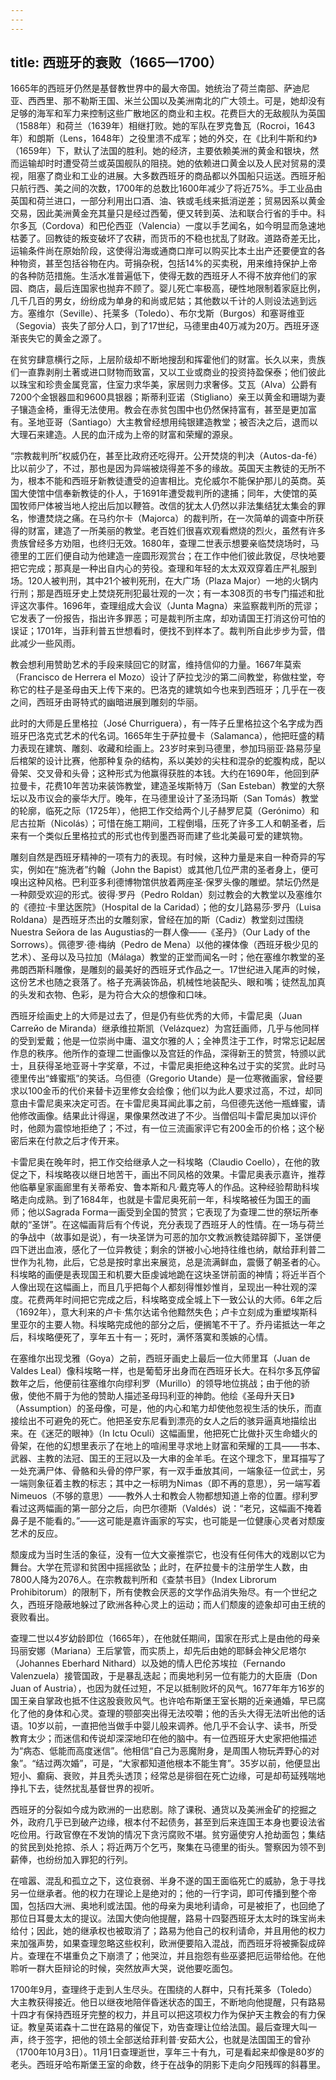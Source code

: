 ```yaml
---
---
---
```

title: 西班牙的衰败（1665—1700）
---




1665年的西班牙仍然是基督教世界中的最大帝国。她统治了荷兰南部、萨迪尼亚、西西里、那不勒斯王国、米兰公国以及美洲南北的广大领土。可是，她却没有足够的海军和军力来控制这些广散地区的商业和主权。花费巨大的无敌舰队为英国（1588年）和荷兰（1639年）相继打败。她的军队在罗克鲁瓦（Rocroi，1643年）和朗斯（Lens，1648年）之役里溃不成军；她的外交，在《比利牛斯和约》（1659年）下，默认了法国的胜利。她的经济，主要依赖美洲的黄金和银块，然而运输却时时遭受荷兰或英国舰队的阻挠。她的依赖进口黄金以及人民对贸易的漠视，阻塞了商业和工业的进展。大多数西班牙的商品都以外国船只运送。西班牙船只航行西、美之间的次数，1700年的总数比1600年减少了将近75%。手工业品由英国和荷兰进口，一部分利用出口酒、油、铁或毛线来抵消逆差；贸易因系以黄金交易，因此美洲黄金充其量只是经过西葡，便又转到英、法和联合行省的手中。科尔多瓦（Cordova）和巴伦西亚（Valencia）一度以手艺闻名，如今明显而急速地枯萎了。回教徒的叛变破坏了农耕，而货币的不稳也扰乱了财政。道路奇差无比，运输条件尚在原始阶段，这使得沿海或通商口岸可以购买比本土出产还要便宜的各种物资，甚至包括谷物在内。苛捐杂税，包括14%的买卖税，用来维持保护上帝的各种防范措施。生活水准普遍低下，使得无数的西班牙人不得不放弃他们的家园、商店，最后连国家也抛弃不顾了。婴儿死亡率极高，硬性地限制着家庭比例，几千几百的男女，纷纷成为单身的和尚或尼姑；其他数以千计的人则设法逃到远方。塞维尔（Seville）、托莱多（Toledo）、布尔戈斯（Burgos）和塞哥维亚（Segovia）丧失了部分人口，到了17世纪，马德里由40万减为20万。西班牙逐渐丧失它的黄金之源了。

在贫穷肆意横行之际，上层阶级却不断地搜刮和挥霍他们的财富。长久以来，贵族们一直靠剥削土著或进口财物而致富，又以工业或商业的投资持盈保泰；他们彼此以珠宝和珍贵金属竞富，住室力求华美，家居则力求奢侈。艾瓦（Alva）公爵有7200个金银器皿和9600具银器；斯蒂利亚诺（Stigliano）亲王以黄金和珊瑚为妻子镶造金椅，重得无法使用。教会在赤贫包围中也仍然保持富有，甚至是更加富有。圣地亚哥（Santiago）大主教曾经想用纯银建造教堂；被否决之后，退而以大理石来建造。人民的血汗成为上帝的财富和荣耀的源泉。

“宗教裁判所”权威仍在，甚至比政府还吃得开。公开焚烧的判决（Autos-da-fé）比以前少了，不过，那也是因为异端被烧得差不多的缘故。英国天主教徒的无所不为，根本不能和西班牙新教徒遭受的迫害相比。克伦威尔不能保护那儿的英商。英国大使馆中信奉新教徒的仆人，于1691年遭受裁判所的逮捕；同年，大使馆的英国牧师尸体被当地人挖出后加以鞭笞。改信的犹太人仍然以非法集结犹太集会的罪名，惨遭焚烧之痛。在马约尔卡（Majorca）的裁判所，在一次简单的调查中所获得的财富，建造了一所美丽的教堂。老百姓们很喜欢观看燃烧的烈火，虽然有许多贵族曾经多方劝阻，也终归无效。1680年，查理二世表示想要亲临焚烧场时，马德里的工匠们便自动为他建造一座圆形观赏台；在工作中他们彼此敦促，尽快地要把它完成；那真是一种出自内心的劳役。查理和年轻的太太双双穿着庄严礼服到场。120人被判刑，其中21个被判死刑，在大广场（Plaza Major）一地的火锅内行刑；那是西班牙史上焚烧死刑犯最壮观的一次；有一本308页的书专门描述和批评这次事件。1696年，查理组成大会议（Junta Magna）来监察裁判所的荒谬；它发表了一份报告，指出许多罪恶；可是裁判所主席，却劝请国王打消这份可怕的误证；1701年，当菲利普五世想看时，便找不到样本了。裁判所自此步步为营，借此减少一些风雨。

教会想利用赞助艺术的手段来赎回它的财富，维持信仰的力量。1667年莫索（Francisco de Herrera el Mozo）设计了萨拉戈沙的第二间教堂，称做柱堂，夸称它的柱子是圣母由天上传下来的。巴洛克的建筑如今也来到西班牙；几乎在一夜之间，西班牙由哥特式的幽暗进展到雕刻的华丽。

此时的大师是丘里格拉（José Churriguera），有一阵子丘里格拉这个名字成为西班牙巴洛克式艺术的代名词。1665年生于萨拉曼卡（Salamanca），他把旺盛的精力表现在建筑、雕刻、收藏和绘画上。23岁时来到马德里，参加玛丽亚·路易莎皇后棺架的设计比赛，他那种复杂的结构，系以美妙的尖柱和混杂的蛇腹构成，配以骨架、交叉骨和头骨；这种形式为他赢得获胜的本钱。大约在1690年，他回到萨拉曼卡，花费10年苦功来装饰教堂，建造圣埃斯特万（San Esteban）教堂的大祭坛以及市议会的豪华大厅。晚年，在马德里设计了圣汤玛斯（San Tomás）教堂的轮廓，临死之际（1725年），他把工作交给两个儿子赫罗尼莫（Gerónimo）和尼古拉斯（Nicolás）；可惜在施工期间，工程倒塌，压死了许多工人和朝圣者，后来有一个类似丘里格拉式的形式也传到墨西哥而建了些北美最可爱的建筑物。

雕刻自然是西班牙精神的一项有力的表现。有时候，这种力量是来自一种奇异的写实，例如在“施洗者”约翰（John the Bapist）或其他几位严肃的圣者身上，便可嗅出这种风格。巴利亚多利德博物馆供放着两座圣·保罗头像的雕塑。禁坛仍然是一种颇受欢迎的形式。彼得·罗丹（Pedro Roldan）刻过教会的大教堂以及塞维尔的《德拉·卡里达医院》（Hospital de la Caridad）；他的女儿路易莎·罗丹（Luisa Roldana）是西班牙杰出的女雕刻家，曾经在加的斯（Cadiz）教堂刻过围绕Nuestra Seйora de las Augustias的一群人像——《圣丹》（Our Lady of the Sorrows）。佩德罗·德·梅纳（Pedro de Mena）以他的裸体像（西班牙极少见的艺术）、圣母以及马拉加（Málaga）教堂的正堂而闻名一时；他在塞维尔教堂的圣弗朗西斯科雕像，是雕刻的最美好的西班牙式作品之一。17世纪进入尾声的时候，这份艺术也随之衰落了。格子充满装饰品，机械性地装配头、眼和嘴；徒然乱加真的头发和衣物、色彩，是为符合大众的想像和口味。

西班牙绘画史上的大师是过去了，但是仍有些优秀的大师，卡雷尼奥（Juan Carreйo de Miranda）继承维拉斯凯（Velázquez）为宫廷画师，几乎与他同样的受到爱戴；他是一位崇尚中庸、温文尔雅的人；全神贯注于工作，时常忘记起居作息的秩序。他所作的查理二世画像以及宫廷的作品，深得新王的赞赏，特颁以武士，且获得圣地亚哥十字奖章，不过，卡雷尼奥拒绝这种名过于实的奖赏。此时马德里传出“蜂蜜瓶”的笑话。乌但德（Gregorio Utande）是一位寒微画家，曾经要求以100金币的代价来替卡迈里修女会绘像；他们以为此人要求过高，不过，却同意由卡雷尼奥来决定可否。在卡雷尼奥耳闻此事之前，乌但德先送他一瓶蜂蜜，请他修改画像。结果此计得逞，果像果然改进了不少。当僧侣叫卡雷尼奥加以评价时，他颇为震惊地拒绝了；不过，有一位三流画家评它有200金币的价格；这个秘密后来在付款之后才传开来。

卡雷尼奥在晚年时，把工作交给继承人之一科埃略（Claudio Coello），在他的敦促之下，科埃略夜以继日地苦干，画出不同风格的效果。卡雷尼奥表示嘉许，推荐他临摹皇家画廊里有关蒂希安、鲁本斯和凡·戴克等人的作品。这种经验帮助科埃略走向成熟。到了1684年，也就是卡雷尼奥死前一年，科埃略被任为国王的画师；他以Sagrada Forma一画受到全国的赞赏；它表现了为查理二世的祭坛所奉献的“圣饼”。在这幅画背后有个传说，充分表现了西班牙人的性情。在一场与荷兰的争战中（故事如是说），有一块圣饼为可恶的加尔文教派教徒踏碎脚下，圣饼便四下迸出血液，感化了一位异教徒；剩余的饼被小心地持往维也纳，献给菲利普二世作为礼物，此后，它总是按时拿出来展览，总是流满鲜血，震慑了朝圣者的心。科埃略的画便是表现国王和机要大臣虔诚地跪在这块圣饼前面的神情；将近半百个人像出现在这幅画上，而且几乎把每个人都刻得惟妙惟肖，呈现出一种壮观的深度。花费两年时间把它完成之后，科埃略变成全城上下一致公认的大师。6年之后（1692年），意大利来的卢卡·焦尔达诺令他黯然失色；卢卡立刻成为重塑埃斯科里亚尔的主要人物。科埃略完成他的部分之后，便搁笔不干了。乔丹诺抵达一年之后，科埃略便死了，享年五十有一；死时，满怀落寞和羡嫉的心情。

在塞维尔出现戈雅（Goya）之前，西班牙画史上最后一位大师里耳（Juan de Valdes Leal）像科埃略一样，也是葡萄牙出身而在西班牙长大。在科尔多瓦停留数年之后，他便前往塞维尔向缪利罗（Murillo）的领导地位挑战；由于他的骄傲，使他不屑于为他的赞助人描述圣母玛利亚的神韵。他绘《圣母升天日》（Assumption）的圣母像，可是，他的内心和笔力却使他忽视生活的快乐，而直接绘出不可避免的死亡。他把圣安东尼看到漂亮的女人之后的骇异逼真地描绘出来。在《迷茫的眼神》（In Ictu Oculi）这幅画里，他把死亡比做扑灭生命蜡火的骨架，在他的幻想里表示了在地上的喧闹里寻求地上财富和荣耀的工具——书本、武器、主教的法冠、国王的王冠以及一大串的金羊毛。在这个理念下，里耳描写了一处充满尸体、骨骼和头骨的停尸冢，有一双手垂放其间，一端象征一位武士，另一端则象征着主教的标志；其中之一标明为Nimas（即不再的意思），另一端写着Nimeuos（不够的意思）——教外人士和教会人物都想知道上帝的位置。缪利罗看过这两幅画的第一部分之后，向巴尔德斯（Valdés）说：“老兄，这幅画不掩着鼻子是不能看的。”——这可能是嘉许画家的写实，也可能是一位健康心灵者对颓废艺术的反应。

颓废成为当时生活的象征，没有一位大文豪推崇它，也没有任何伟大的戏剧以它为舞台。大学在荒谬和贫困中摇摇欲坠；此时，在萨拉曼卡的注册学生人数，由7800人降为2076人。在宗教裁判所和《查禁书目》（Index Librorum Prohibitorum）的限制下，所有使教会厌恶的文学作品消失殆尽。有一个世纪之久，西班牙隐蔽地躲过了欧洲各种心灵上的运动；而人们颓废的迹象却可由王统的衰败看出。

查理二世以4岁幼龄即位（1665年），在他就任期间，国家在形式上是由他的母亲玛丽安娜（Mariana）王后掌管，而实质上，却先后由她的耶稣会神父尼塔尔（Johannes Eberhard Nithard）以及她的情人巴伦苏埃拉（Fernando Valenzuela）接管国政，于是暴乱迭起；而奥地利另一位有能力的大臣唐（Don Juan of Austria），也因为就任过短，不足以抵制败坏的风气。1677年年方16岁的国王亲自掌政也抵不住这股衰败风气。也许哈布斯堡王室长期的近亲通婚，早已腐化了他的身体和心灵。查理的颚部突出得无法咬嚼；他的舌头大得无法听出他的话语。10岁以前，一直把他当做手中婴儿般来调养。他几乎不会认字、读书，所受教育太少；而迷信和传说却深深地印在他的脑中。有一位西班牙大史家把他描述为“病态、低能而高度迷信”。他相信“自己为恶魔附身，是周围人物玩弄野心的对象”。“结过两次婚”，可是，“大家都知道他根本不能生育”。35岁以前，他便显出短小、癫痫、衰败，并且秃头透顶；经常总是徘徊在死亡边缘，可是却苟延残喘地挣扎下去，徒然扰乱基督世界的视听。

西班牙的分裂如今成为欧洲的一出悲剧。除了课税、通货以及美洲金矿的挖掘之外，政府几乎已到破产边缘，根本付不起债务，甚至到后来连国王本身也要设法省吃俭用。行政官僚在不发饷的情况下贪污腐败不堪。贫穷逼使穷人抢劫面包；集结的贫民到处抢掠、杀人；将近两万个乞丐，聚集在马德里的街头。警察因为领不到薪俸，也纷纷加入罪犯的行列。

在喧嚣、混乱和孤立之下，这位衰弱、半身不遂的国王面临死亡的威胁，急于寻找另一位继承者。他的权力在理论上是绝对的；他的一行字词，即可传播到整个帝国，包括四大洲、奥地利或法国。他的母亲为奥地利请命，可是被拒了，也回绝了那位日耳曼太太的提议。法国大使向他提醒，路易十四娶西班牙太太时的珠宝尚未给付；因此，她的继承权也被取消了；路易为他自己的权利请命，并且用他的权力来加强声势，如果查理忽略这些权利，欧洲便要陷入混战，而西班牙将被撕裂成碎片。查理在不堪重负之下崩溃了；他哭泣，并且抱怨有些巫婆把厄运带给他。在他聆听一群大臣辩论的时候，突然放声大哭，说他要吃面包。

1700年9月，查理终于走到人生尽头。在围绕的人群中，只有托莱多（Toledo）大主教获得接近。他日以继夜地陪伴昏迷状态的国王，不断地向他提醒，只有路易十四才有保持西班牙完整的权力，并且可以把这项权力作为保护天主教会的有力保证。教皇英诺森十二世在路易的催促下，劝告查理让位给法国。最后查理大叫一声，终于签字，把他的领土全部送给菲利普·安茹大公，也就是法国国王的曾孙（1700年10月3日）。11月1日查理逝世，享年三十有九，可是看起来却像是80岁的老头。西班牙哈布斯堡王室的命数，终于在战争的阴影下走向夕阳残晖的斜暮里。